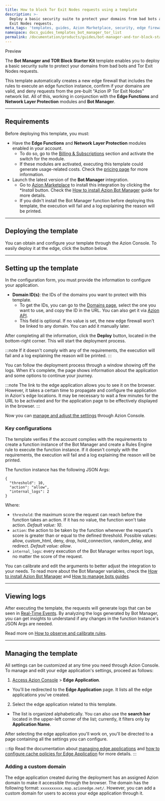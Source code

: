 ```yaml
---
title: How to block Tor Exit Nodes requests using a template
description: >-
  Deploy a basic security suite to protect your domains from bad bots and Tor
  Exit Nodes requests.
meta_tags: 'templates, guides, Azion Marketplace, security, edge firewall'
namespace: docs_guides_templates_bot_manager_tor_list
permalink: /documentation/products/guides/bot-manager-and-tor-block-starter-kit/
---
```



<Tag severity="info" client:only="vue">
Preview
</Tag>

The **Bot Manager and TOR Block Starter Kit** template enables you to deploy a basic security suite to protect your domains from bad bots and Tor Exit Nodes requests.

This template automatically creates a new edge firewall that includes the rules to execute an edge function instance, confirm if your domains are valid, and deny requests from the pre-built "Azion IP Tor Exit Nodes" network list. All of this, working in conjunction with the **Edge Functions** and **Network Layer Protection** modules and **Bot Manager**.

---

## Requirements

Before deploying this template, you must:

- Have the **Edge Functions** and **Network Layer Protection** modules enabled in your account.
    - To do so, go to the [Billing & Subscriptions](https://manager.azion.com/billing-subscriptions/subscriptions?active_tab=subscriptions) section and activate the switch for the module.
    - If these modules are activated, executing this template could generate usage-related costs. Check the [pricing page](/en/documentation/products/pricing/) for more information.
- Launch the latest version of the **Bot Manager** integration.
    - Go to [Azion Marketplace](https://console.azion.com/marketplace) to install this integration by clicking the **Install* button. Check the [How to install Azion Bot Manager](/en/documentation/products/guides/bot-manager/) guide for more details.
    - If you didn't install the Bot Manager function before deploying this template, the execution will fail and a log explaining the reason will be printed.

---

## Deploying the template

You can obtain and configure your template through the Azion Console. To easily deploy it at the edge, click the button below.

<LinkButton
    label="Deploy"
    link="https://console.azion.com/create/azion/bot-manager-and-tor-block-starter-kit"
    icon="ai ai-azion"
    icon-pos="left"
  />

---

## Setting up the template

In the configuration form, you must provide the information to configure your application.

- **Domain ID(s)**: the IDs of the domains you want to protect with this template. 
    - To get the IDs, you can go to the [Domains page](https://console.azion.com/domains), select the one you want to use, and copy the ID in the URL. You can also get it via [Azion API](https://api.azion.com/#8eb89cc2-e58c-4c93-bb96-a4a30d96b8185).
    - This field is optional. If no value is set, the new edge firewall won't be linked to any domain. You can add it manually later.

After completing all the information, click the **Deploy** button, located in the bottom-right corner. This will start the deployment process.

:::note
If it doesn't comply with any of the requirements, the execution will fail and a log explaining the reason will be printed.
:::

You can follow the deployment process through a window showing off the logs. When it's complete, the page shows information about the application and some options to continue your journey.

:::note
The link to the edge application allows you to see it on the browser. However, it takes a certain time to propagate and configure the application in Azion's edge locations. It may be necessary to wait a few minutes for the URL to be activated and for the application page to be effectively displayed in the browser.
:::

Now you can [manage and adjust the settings](#managing-the-template) through Azion Console.

### Key configurations

The template verifies if the account complies with the requirements to create a function instance of the Bot Manager and create a Rules Engine rule to execute the function instance. If it doesn't comply with the requirements, the execution will fail and a log explaining the reason will be printed.

The function instance has the following JSON Args:

```
{
  "threshold": 10,
  "action": "allow",
  "internal_logs": 2
}
```

Where:

- `threshold`: the maximum score the request can reach before the function takes an action. If it has no value, the function won't take action. *Default value: 10*.
- `action`: the action to be taken by the function whenever the request's score is greater than or equal to the defined threshold. Possible values: allow, custom_html, deny, drop, hold_connection, random_delay, and redirect. *Default value: allow*.
- `internal_logs`: every execution of the Bot Manager writes report logs, no matter the score of the request. 

You can calibrate and edit the arguments to better adjust the integration to your needs. To read more about the Bot Manager variables, check the [How to install Azion Bot Manager](https://www.azion.com/en/documentation/products/guides/bot-manager/) and [How to manage bots guides](https://www.azion.com/en/documentation/products/guides/secure/manage-bots/).

---

## Viewing logs

After executing the template, the requests will generate logs that can be seen in [Real-Time Events](/en/documentation/products/observe/real-time-events/). By analyzing the logs generated by Bot Manager, you can get insights to understand if any changes in the function Instance's JSON Args are needed.

Read more on [How to observe and calibrate rules](/en/documentation/products/guides/secure/manage-bots/#use-real-time-events-to-observe-and-calibrate-rules).

---

## Managing the template

All settings can be customized at any time you need through Azion Console. To manage and edit your edge application's settings, proceed as follows:

1. [Access Azion Console](https://console.azion.com) > **Edge Application**.
- You'll be redirected to the **Edge Application** page. It lists all the edge applications you've created. 
2. Select the edge application related to this template. 
- The list is organized alphabetically. You can also use the **search bar** located in the upper-left corner of the list; currently, it filters only by **Application Name**.

After selecting the edge application you'll work on, you'll be directed to a page containing all the settings you can configure.

:::tip
Read the documentation about [managing edge applications](/en/documentation/products/build/edge-application/first-steps/) and [how to configure cache policies for Edge Application](/en/documentation/products/guides/cache-settings/) for more details.
:::

### Adding a custom domain

The edge application created during the deployment has an assigned Azion domain to make it accessible through the browser. The domain has the following format: `xxxxxxxxxx.map.azionedge.net/`. However, you can add a custom domain for users to access your edge application through it.


<LinkButton link="/en/documentation/products/guides/configure-a-domain/" label="go to configuring a domain guide reference" severity="secondary" /> 




